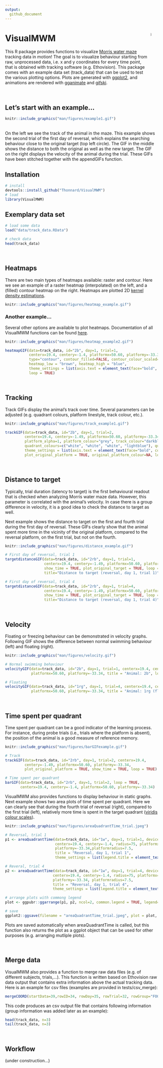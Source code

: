 ```yaml
---
output:
  github_document
---
```


<!-- README.md is generated from README.Rmd. -->

# VisualMWM <img src="man/figures/logo.gif" align="right" width="5%"/>
This R package provides functions to visualize [Morris water maze](https://en.wikipedia.org/wiki/Morris_water_navigation_task) tracking data in motion! The goal is to visualize behaviour starting from raw, unprocessed data, i.e. x and y coordinates for every time point, that is obtained with tracking software (e.g. Ethovision). This package comes with an example data set (track_data) that can be used to test the various plotting options. Plots are generated with [ggplot2](https://ggplot2.tidyverse.org/), and animations are rendered with [gganimate](https://gganimate.com/articles/gganimate.html) and [gifski](https://gif.ski/). 

<br>

## Let's start with an example...
```r
knitr::include_graphics("man/figures/example1.gif") 
```

<br>
On the left we see the track of the animal in the maze. This example shows the second trial of the first day of reversal, which explains the searching behaviour close to the original target (top left circle). The GIF in the middle shows the distance to both the original as well as the new target. The GIF on the right displays the velocity of the animal during the trial. These GIFs have been stitched together with the appendGIFs function.
<br> 

## Installation
```r
# install
devtools::install_github("Thonnard/VisualMWM")
# load
library(VisualMWM)
```

## Exemplary data set
```r
# load some data
load("data/track_data.RData")
```

```r
# check data
head(track_data)
```

<br>

## Heatmaps
There are two main types of heatmaps available: raster and contour. Here we see an example of a raster heatmap (interpolated) on the left, and a (filled) contour heatmap on the right. Heatmaps are plotted 2D [kernel density estimations](https://en.wikipedia.org/wiki/Kernel_density_estimation). 

```r
knitr::include_graphics("man/figures/heatmap_example.gif") 
```


### Another example...
Several other options are available to plot heatmaps. Documentation of all VisualMWM functions can be found [here](https://rdrr.io/github/Thonnard/VisualMWM/man/).

```r
knitr::include_graphics("man/figures/heatmap_example2.gif") 
```

```r
heatmapGIF(data=track_data, id="2b", day=1, trial=1, 
           centerx=19.4, centery=-1.4, platformx=50.60, platformy=-33.34,
           type="contour", contour_filled=FALSE, contour_colour_scaled=TRUE, 
           heatmap_low = "brown", heatmap_high = "blue",
           theme_settings = list(axis.text = element_text(face="bold", color="brown", size=16)),
           loop = TRUE)
```

<br>

## Tracking
Track GIFs display the animal's track over time. Several parameters can be adjusted (e.g. quadrant colours, platform linestyle, track colour, etc.).

```r
knitr::include_graphics("man/figures/track_example1.gif") 
```

```r
trackGIF(data=track_data, id="2b", day=1, trial=2,
         centerx=19.4, centery=-1.49, platformx=50.60, platformy=-33.34, 
         platform_alpha=1, platform_colour="grey", track_colour="darkblue", track_alpha=0.35, 
         quadrant_colours=c("white", "white", "white", "lightblue"), quadrants_alpha = 0.4,
         theme_settings = list(axis.text = element_text(face="bold", color="black", size=16)),
         plot_original_platform = TRUE, original_platform_colour=NA, loop = TRUE)
```

<br>

## Distance to target
Typically, trial duration (latency to target) is the first behavioural readout that is checked when analyzing Morris water maze data. However, this parameter is correlated with the animal's velocity. In case there is a group difference in velocity, it is a good idea to check the distance to target as well. 

Next example shows the distance to target on the first and fourth trial during the first day of reversal. These GIFs clearly show that the animal spent more time in the vicinity of the original platform, compared to the reversal platform, on the first trial, but not on the fourth.

```r
knitr::include_graphics("man/figures/distance_example.gif") 
```

```r
# First day of reversal, trial 1
targetdistanceGIF(data=track_data, id="2rb", day=1, trial=1, 
                  centerx=19.4, centery=-1.49, platformx=50.60, platformy=-33.34,
                  show_time = TRUE, plot_original_target = TRUE, loop = TRUE,
                  title="Distance to target (reversal, day 1, trial 1)")

# First day of reversal, trial 4
targetdistanceGIF(data=track_data, id="2rb", day=1, trial=4, 
                  centerx=19.4, centery=-1.49, platformx=50.60, platformy=-33.34,
                  show_time = TRUE, plot_original_target = TRUE, loop = TRUE,
                  title="Distance to target (reversal, day 1, trial 4)")
```

<br>

## Velocity
Floating or freezing behaviour can be demonstrated in velocity graphs. Following GIF shows the difference between normal swimming behaviour (left) and floating (right). 

```r
knitr::include_graphics("man/figures/velocity.gif") 
```

```r
# Normal swimming behaviour
velocityGIF(data=track_data, id="2b", day=1, trial=1, centerx=19.4, centery=-1.4, 
            platformx=50.60, platformy=-33.34, title = "Animal: 2b", loop = TRUE)

# Floating
velocityGIF(data=track_data, id="1rg", day=1, trial=4, centerx=19.4, centery=-1.4, 
            platformx=50.60, platformy=-33.34, title = "Animal: 1rg (floating)", loop = TRUE)
```

<br>

## Time spent per quadrant
Time spent per quadrant can be a good indicator of the learning process. For instance, during probe trials (i.e., trials where the platform is absent), the position of the animal is a good measure of reference memory. 

```r
knitr::include_graphics("man/figures/barGIFexample.gif") 
```

```r
# Track
trackGIF(data=track_data, id="2rb", day=1, trial=2, centerx=19.4, 
         centery=-1.49, platformx=50.60, platformy=-33.34,
         plot_original_platform = TRUE, show_time = TRUE, loop = TRUE)

# Time spent per quadrant
barGIF(data=track_data, id="2rb", day=1, trial=2, loop = TRUE, 
       centerx=19.4, centery=-1.4, platformx=50.60, platformy=-33.34)
```

VisualMWM also provides functions to display behaviour in static graphs. Next example shows two area plots of time spent per quadrant. Here we can clearly see that during the fourth trial of reversal (right), compared to the first trial (left), relatively more time is spent in the target quadrant ([viridis colour scales](https://cran.r-project.org/web/packages/viridis/vignettes/intro-to-viridis.html)).

```r
knitr::include_graphics("man/figures/areaQuadrantTime_trial.jpeg") 
```

```r
# Reversal, trial 1
p1 <- areaQuadrantTime(data=track_data, id="1w", day=1, trial=1, device="jpeg", 
                       centerx=19.4, centery=-1.4, radius=75, platformx=50.60, 
                       platformy=-33.34,platformradius=7.5, 
                       title = "Reversal, day 1, trial 1", 
                       theme_settings = list(legend.title = element_text(face="bold", size=14)))

# Reveral, trial 4
p2 <- areaQuadrantTime(data=track_data, id="1w", day=1, trial=4, device="jpeg",
                      centerx=19.4, centery=-1.4, radius=75, platformx=50.60, 
                      platformy=-33.34, platformradius=7.5,
                      title = "Reversal, day 1, trial 4",
                      theme_settings = list(legend.title = element_text(face="bold", size=14)))

# arrange plots with commong legend
plot <- ggpubr::ggarrange(p1, p2, ncol=2, common.legend = TRUE, legend="bottom")

# save
ggplot2::ggsave(filename = "areaQuadrantTime_trial.jpeg", plot = plot, width = 10, height=5)
```

Plots are saved automatically when areaQuadrantTime is called, but this function also returns the plot as a ggplot object that can be used for other purposes (e.g. arranging mutliple plots).

<br>

## Merge data
VisualMWM also provides a function to merge raw data files (e.g. of different subjects, trials,...). This function is written based on Ethovision raw data output that contains extra information above the actual tracking data. Here is an example for csv files (examples are provided in tests/csv_merge):

```r
mergeCOORD(startData=39,rowID=34, rowDay=35, rowTrial=32, rowGroup="FOO", filetype = "csv")
```

This code produces an csv output file that contains following information (group information was added later as an example):

```r
head(track_data, n=3)
tail(track_data, n=3)
```

<br>

## Workflow
(under construction...)

